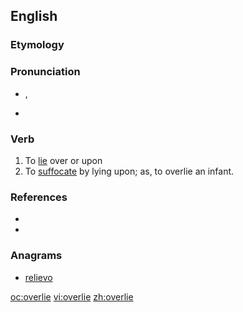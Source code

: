 ==English==

===Etymology===
{{prefix|over|lie|gloss2=to recline}}

===Pronunciation===
* {{IPA|/ˌoʊvɚˈlaɪ/}}, {{X-SAMPA|/%oUv@`"laI/}}
* {{hyphenation|over|lie}}
*: {{rhymes|aɪ}}

===Verb===
{{en-verb|overlies|overlying|overlay|overlain}}

# To [[lie]] over or upon
# To [[suffocate]] by lying upon; as, to overlie an infant.

===References===
* {{R:Century 1911}}
* {{R:Webster 1913}}

===Anagrams===
* [[relievo#English|relievo]]

[[oc:overlie]]
[[vi:overlie]]
[[zh:overlie]]